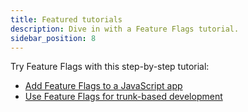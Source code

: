 ```yaml
---
title: Featured tutorials
description: Dive in with a Feature Flags tutorial.
sidebar_position: 8
---
```


Try Feature Flags with this step-by-step tutorial:

* [Add Feature Flags to a JavaScript app](/tutorials/feature-flags/typescript-react)
* [Use Feature Flags for trunk-based development](/tutorials/feature-flags/trunk-based)
